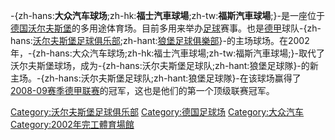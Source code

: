 {{Unreferenced|time=2018-09-18T03:25:24+00:00}}
{{noteTA
|1=zh-hans:大众汽车球场;zh-hk:福士汽車球場;zh-tw:福斯汽車球場;
}}
{{Infobox_Stadium
| stadium_name      = -{zh-hans:大众汽车球场;zh-hk:福士汽車球場;zh-tw:福斯汽車球場;}-<br />'''{{lang|de| Volkswagen Arena}}'''
| nickname          =
| image             = [[File:Wolfsburg_stadion.jpg|250px]]
| caption           = 
| fullname          = Volkswagen Arena
| location          = [[德国|德国]][[下萨克森州|下萨克森州]][[沃尔夫斯堡|沃尔夫斯堡]]
| coordinates       = 
| built             = 2002年
| opened            = 2002年12月13日
| renovated         = 
| owner             = 
| operator          = 
| surface           = 
| tenants           = -{zh-hans:[[沃尔夫斯堡足球俱乐部|沃尔夫斯堡足球俱乐部]];zh-hant:[[沃尔夫斯堡足球俱乐部|狼堡足球俱樂部]]}-
| seating_capacity  = 30,122
| dimensions        = 
}}

-{zh-hans:'''大众汽车球场''';zh-hk:'''福士汽車球場''';zh-tw:'''福斯汽車球場''';}-是一座位于[[德国|德国]][[沃尔夫斯堡|沃尔夫斯堡]]的多用途体育场。目前多用来举办[[足球|足球]]赛事。也是[[德甲|德甲]]球队-{zh-hans:[[沃尔夫斯堡足球俱乐部|沃尔夫斯堡足球俱乐部]];zh-hant:[[沃尔夫斯堡足球俱乐部|狼堡足球俱樂部]]}-的主场球场。在2002年，-{zh-hans:大众汽车球场;zh-hk:福士汽車球場;zh-tw:福斯汽車球場;}-取代了沃尔夫斯堡球场，成为-{zh-hans:沃尔夫斯堡足球队;zh-hant:狼堡足球隊}-的新主场。-{zh-hans:沃尔夫斯堡足球队;zh-hant:狼堡足球隊}-在该球场赢得了[[2008年至2009年德國足球甲級聯賽|
2008-09赛季德甲联赛]]的冠军，这也是他们的第一个顶级联赛冠军。

{{2011年女子世界杯足球赛竞赛球场}}

[[Category:沃尔夫斯堡足球俱乐部|Category:沃尔夫斯堡足球俱乐部]]
[[Category:德国足球场|Category:德国足球场]]
[[Category:大众汽车|Category:大众汽车]]
[[Category:2002年完工體育場館|Category:2002年完工體育場館]]